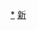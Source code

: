<div style="position: relative" class="center">
{{Image label begin|image=Administrative Division Kizilsu.png|width={{{1|616}}}|link=}} 
{{Image label|x=1310|y=680|scale={{{1|616}}}/2200|text=[[阿图什市|<span style="color: black;">'''阿图什市'''</span>]]}}
{{Image label|x=640|y=1470|scale={{{1|616}}}/2200|text=[[阿克陶县|<span style="color: black;">'''阿克陶县'''</span>]]}}
{{Image label|x=1670|y=330|scale={{{1|616}}}/2200|text=[[阿合奇县|<span style="color: black;">'''阿合奇县'''</span>]]}}
{{Image label|x=500|y=870|scale={{{1|616}}}/2200|text=[[乌恰县|<span style="color: black;">'''乌恰县'''</span>]]}}
</div>
<noinclude>
[[Category:克孜勒苏行政区划|*]]
[[Category:中华人民共和国地级行政区划图|新]]
</noinclude>